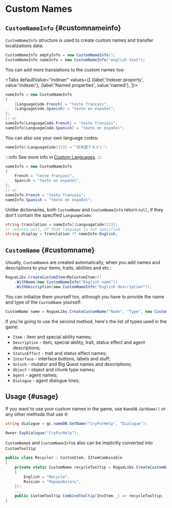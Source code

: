 # Custom Names


## `CustomNameInfo` {#customnameinfo}

`CustomNameInfo` structure is used to create custom names and transfer localizations data.

```csharp
CustomNameInfo emptyInfo = new CustomNameInfo();
CustomNameInfo nameInfo = new CustomNameInfo("english text");
```

You can add more translations to the custom names too:

<Tabs
    defaultValue="indexer"
    values={[
        {label:'Indexer property', value:'indexer'},
        {label:'Named properties', value:'named'},
    ]}>
<TabItem value="indexer">

```csharp
nameInfo = new CustomNameInfo
{
    [LanguageCode.French] = "texte français",
    [LanguageCode.Spanish] = "texto en español",
};
// or
nameInfo[LanguageCode.French] = "texte français";
nameInfo[LanguageCode.Spanish] = "texto en español";
```

You can also use your own language codes:

```csharp
nameInfo[(LanguageCode)123] = "日本語テキスト";
```

:::info
See more info in [Custom Languages](./custom-languages).
:::

</TabItem>
<TabItem value="named">

```csharp
nameInfo = new CustomNameInfo
{
    French = "texte français",
    Spanish = "texto en español",
};
// or
nameInfo.French = "texte français";
nameInfo.Spanish = "texto en español";
```

</TabItem>
</Tabs>

Unlike dictionaries, both `CustomName` and `CustomNameInfo` return `null`, if they don't contain the specified `LanguageCode`:

```csharp
string translation = nameInfo[(LanguageCode)123];
// returns null, if that language is not specified
string display = translation ?? nameInfo.English;
```

## `CustomName` {#customname}

Usually, `CustomName`s are created automatically, when you add names and descriptions to your items, traits, abilities and etc.:

```csharp
RogueLibs.CreateCustomItem<MyCustomItem>()
    .WithName(new CustomNameInfo("English name"))
    .WithDescription(new CustomNameInfo("English description"));
```

You can initialize them yourself too, although you have to provide the name and type of the `CustomName` yourself:

```csharp
CustomName name = RogueLibs.CreateCustomName("Name", "Type", new CustomNameInfo("Info"));
```

If you're going to use the second method, here's the list of types used in the game:

- `Item` - item and special ability names;
- `Description` - item, special ability, trait, status effect and agent descriptions;
- `StatusEffect` - trait and status effect names;
- `Interface` - interface buttons, labels and stuff;
- `Unlock` - mutator and Big Quest names and descriptions;
- `Object` - object and chunk type names;
- `Agent` - agent names;
- `Dialogue` - agent dialogue lines;

## Usage {#usage}

If you want to use your custom names in the game, use `NameDB.GetName()` or any other methods that use it:

```csharp
string dialogue = gc.nameDB.GetName("CryForHelp", "Dialogue");
```

```csharp
Owner.SayDialogue("CryForHelp");
```

`CustomName`s and `CustomNameInfo`s also can be implicitly converted into `CustomTooltip`:

```csharp
public class Recycler : CustomItem, IItemCombinable
{
    private static CustomName recycleTooltip = RogueLibs.CreateCustomName("Recycle", "Interface", new CustomNameInfo
    {
        English = "Recycle",
        Russian = "Переработать",
    });
    ...
    public CustomTooltip CombineTooltip(InvItem _) => recycleTooltip;
}
```